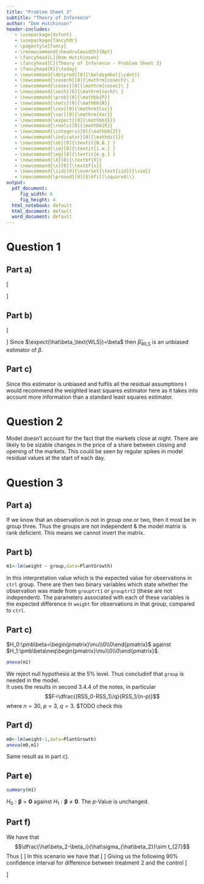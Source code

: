 ```yaml
---
title: "Problem Sheet 3"
subtitle: "Theory of Inference"
author: "Dom Hutchinson"
header-includes:
   - \usepackage{dsfont}
   - \usepackage{fancyhdr}
   - \pagestyle{fancy}
   - \renewcommand{\headrulewidth}{0pt}
   - \fancyhead[L]{Dom Hutchinson}
   - \fancyhead[C]{Theory of Inference - Problem Sheet 3}
   - \fancyhead[R]{\today}
   - \newcommand{\dotprod}[0]{\boldsymbol{\cdot}}
   - \newcommand{\cosech}[0]{\mathrm{cosech}\ }
   - \newcommand{\cosec}[0]{\mathrm{cosec}\ }
   - \newcommand{\sech}[0]{\mathrm{sech}\ }
   - \newcommand{\prob}[0]{\mathbb{P}}
   - \newcommand{\nats}[0]{\mathbb{N}}
   - \newcommand{\cov}[0]{\mathrm{Cov}}
   - \newcommand{\var}[0]{\mathrm{Var}}
   - \newcommand{\expect}[0]{\mathbb{E}}
   - \newcommand{\reals}[0]{\mathbb{R}}
   - \newcommand{\integers}[0]{\mathbb{Z}}
   - \newcommand{\indicator}[0]{\mathds{1}}
   - \newcommand{\nb}[0]{\textit{N.B.} }
   - \newcommand{\ie}[0]{\textit{i.e.} }
   - \newcommand{\eg}[0]{\textit{e.g.} }
   - \newcommand{\X}[0]{\textbf{X}}
   - \newcommand{\x}[0]{\textbf{x}}
   - \newcommand{\iid}[0]{\overset{\text{iid}}{\sim}}
   - \newcommand{\proved}[0]{$\hfill\square$\\}
output:
  pdf_document: 
     fig_width: 6
     fig_height: 4
  html_notebook: default
  html_document: default
  word_document: default
---
```

# Question 1

## Part a)
\[\begin{array}{rrrl}
&\|\tilde{\textbf{y}}-\tilde{\textbf{X}}\beta\|^2&=&\sum_i(\tilde{y}_i-\sum_j\tilde{X}_{ij}\beta_j)^2\\
&&=&\sum_i(W_{ii}y_i-\sum_jW_{ii}X_{ij}\beta_j)^2\\
&&=&\sum_iW_{ii}^2(y_i-\sum_jX_{ij}\beta_j)^2\\
\text{Define}&W_{ij}&:=&\begin{cases}\frac1{\sqrt{n_{se(i)}}}&i\equiv j\\0&\text{otherwise}\end{cases}\\
\implies&\|\tilde{\textbf{y}}-\tilde{\textbf{X}}\beta\|^2&=&\sum_i\frac1{\sqrt{n_{se(i)}}}(y_i-\sum_j X_{ij}\beta_j)^2
\end{array}\]

## Part b)
\[\begin{array}{rrcl}
\text{We have }&\|\tilde{\textbf{y}}-\tilde{X}\beta\|^2&=&(\tilde{\textbf{y}}-\tilde{X}\beta)^T(\tilde{\textbf{y}}-\tilde{X}\beta)\\
&&=&(y-X\beta)^TW^2(y-X\beta)\\
&&=&y^TW^2y-y^TW^2X\beta-\beta^TX^TW^2y+\beta^TX^TW^2X\beta\\
\implies&\frac\partial{\partial\beta}\|\tilde{\textbf{y}}-\tilde{X}\beta\|&=&-X^TW^2y-X^TW^2y+2X^TW^2X\beta\\
\text{Setting}&0&=&\frac\partial{\partial\beta}\|\tilde{\textbf{y}}-\tilde{X}\beta\|\\
\implies&0&=&2(X^TW^2X\hat\beta_\text{WLS}+X^TW^2X\hat{\beta}_\text{WLS})\\
\implies&\hat{\beta}_\text{WLS}&=&(X^TW^2X)^{-1}X^TW^2y\\
\implies&\expect[\hat{\beta}_\text{WLS}]&=&\expect((X^TW^2X)^{-1}X^TW^2y)\\
&&=&(X^TW^2X)^{-1}X^TW^2\expect(y)\\
&&=&(X^TW^2X)^{-1}X^TW^2X\beta\\
&&=&\beta
\end{array}\]
Since $\expect(\hat\beta_\text{WLS})=\beta$ then $\hat\beta_\text{WLS}$ is an unbiased estimator of $\beta$.

## Part c)
Since this estimator is unbiased and fulfils all the residual assumptions I would recommend the weighted least squares estimator here as it takes into account more information than a standard least squares estimator.

# Question 2
Model doesn't account for the fact that the markets close at night. There are likely to be sizable changes in the price of a share between closing and opening of the markets. This could be seen by regular spikes in model residual values at the start of each day.

# Question 3

## Part a)
If we know that an observation is not in group one or two, then it most be in group three. Thus the groups are not independent \& the model matrix is rank deficient. This means we cannot invert the matrix.

## Part b)
```r
m1<-lm(weight ~ group,data=PlantGrowth)
```
In this interpretation value which is the expected value for observations in $\mathtt{ctrl}$ group. There are then two binary variables which state whether the observation was made from $\mathtt{grouptrt1}$ or $\mathtt{grouptrt2}$ (these are not independent). The parameters associated with each of these variables is the expected difference in $\mathtt{weight}$ for observations in that group, compared to $\mathtt{ctrl}$.

## Part c)
$H_0:\pmb\beta=\begin{pmatrix}\mu\\0\\0\end{pmatrix}$ against $H_1:\pmb\beta\neq\begin{pmatrix}\mu\\0\\0\end{pmatrix}$.
```r
anova(m1)
```
We reject null hypothesis at the 5% level. Thus concludinf that $\mathtt{group}$ is needed in the model.\
It uses the results in second $3.4.4$ of the notes, in particular
$$F=\dfrac{(RSS_0-RSS_1)/q}{RSS_1/(n-p)}$$
where $n=30,\ p=3,\ q=3$. $TODO check this

## Part d)
```r
m0<-lm(weight~1,data=PlantGrowth)
anova(m0,m1)
```
Same result as in part c).

## Part e)
```r
summary(m1)
```
$H_0:\pmb\beta=\pmb0$ against $H_1:\pmb\beta\neq\pmb0$. The $p$-Value is unchanged.

## Part f)
We have that
$$\dfrac{\hat\beta_2-\beta_i}{\hat\sigma_{\hat\beta_2}}\sim t_{27}$$
Thus
\[\begin{array}{rcl}
1-2\alpha&=&\prob\left(-t_{27}(\alpha)<\dfrac{\hat\beta_2-\beta_i}{\hat\sigma_{\hat\beta_2}}<t_{27}(\alpha)\right)\\
&=&\prob(\hat\beta_2-t_{27}(\alpha)\hat\sigma_{\hat\beta_2}<\beta_2<\hat\beta_2+t_{27}(\alpha)\hat\sigma_{\hat\beta_2})
\end{array}\]
In this scenario we have that
\[\begin{array}{rcl}
\hat\beta_2&=&\bar{x}_\text{trt2}-\bar{x}_\text{ctrl}\\
&=&5.525-5.032\\
&=&0.4940\\
\hat{\sigma}^2_{\hat\beta_2}&=&\frac1{10-1}\sum_{i=1}^{10}(y_i-\hat{y}_i)^2\\
&=&\frac{1}{9}1.76284\\
&=&0.1959\\
\implies\hat\sigma_{\hat\beta_2}&=&0.4425733
\end{array}\]
Giving us the following $90\%$ confidence interval for difference between treatment 2 and the control
\[\begin{array}{rl}
[0.4940-1.703\cdot0.4425733,0.4940+1.703\cdot0.4425733]\\
=&[-0.272,4.342]
\end{array}\]